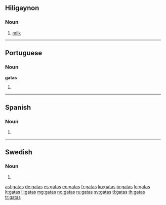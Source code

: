 ==Hiligaynon==

===Noun===
{{head|hil|noun}}

# [[milk]]

----

==Portuguese==

===Noun===
'''gatas''' {{f}}

# {{pt-noun form of|[[gato]]|f|pl}}

----

==Spanish==

===Noun===
{{head|es|noun form|g=f|g2=p}}

# {{plural of|[[gata]]|lang=es|nocat=1}}

----

==Swedish==

===Noun===
{{head|sv|noun form}}

# {{sv-noun-form-indef-gen|gata}}

[[ast:gatas]]
[[de:gatas]]
[[es:gatas]]
[[eo:gatas]]
[[fr:gatas]]
[[ko:gatas]]
[[io:gatas]]
[[lo:gatas]]
[[lt:gatas]]
[[li:gatas]]
[[mg:gatas]]
[[no:gatas]]
[[ru:gatas]]
[[sv:gatas]]
[[tl:gatas]]
[[th:gatas]]
[[tr:gatas]]